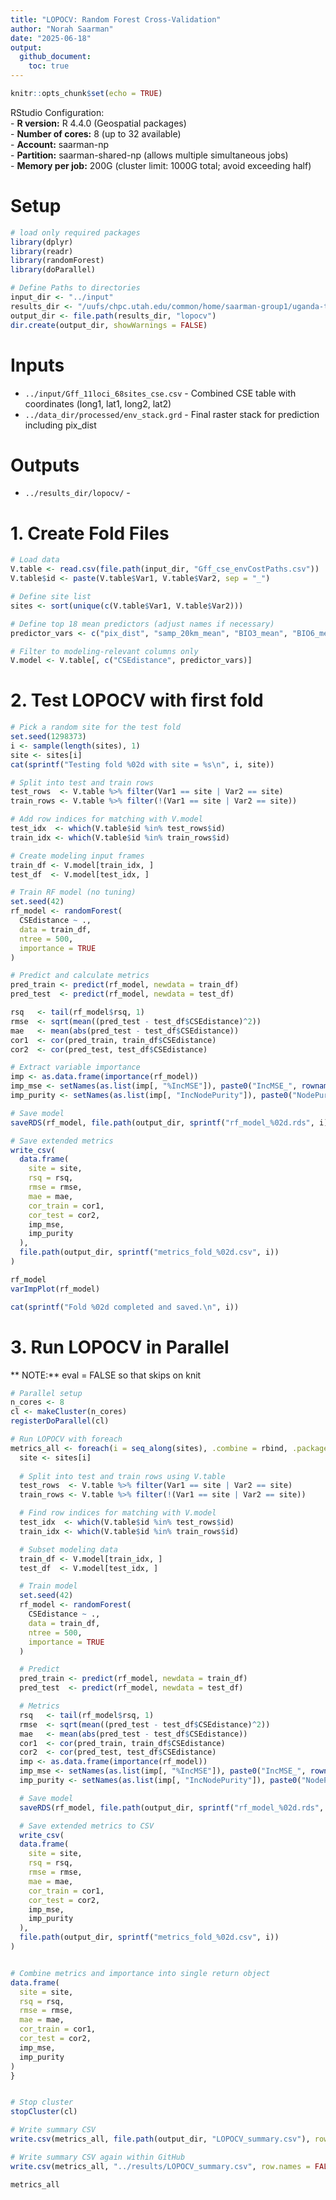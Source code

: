```yaml
---
title: "LOPOCV: Random Forest Cross-Validation"
author: "Norah Saarman"
date: "2025-06-18"
output:
  github_document:
    toc: true
---
```


```r
knitr::opts_chunk$set(echo = TRUE)
```
RStudio Configuration:  
- **R version:** R 4.4.0 (Geospatial packages)  
- **Number of cores:** 8 (up to 32 available)   
- **Account:** saarman-np  
- **Partition:** saarman-shared-np (allows multiple simultaneous jobs)  
- **Memory per job:** 200G (cluster limit: 1000G total; avoid exceeding half)    

# Setup
```r
# load only required packages
library(dplyr)
library(readr)
library(randomForest)
library(doParallel)

# Define Paths to directories
input_dir <- "../input"
results_dir <- "/uufs/chpc.utah.edu/common/home/saarman-group1/uganda-tsetse-LG/results"
output_dir <- file.path(results_dir, "lopocv")
dir.create(output_dir, showWarnings = FALSE)
```

# Inputs
  - `../input/Gff_11loci_68sites_cse.csv` - Combined CSE table with coordinates (long1, lat1, long2, lat2)
  - `../data_dir/processed/env_stack.grd` - Final raster stack for prediction including pix_dist
  
# Outputs  
  - `../results_dir/lopocv/` - 
  
# 1. Create Fold Files
```r
# Load data
V.table <- read.csv(file.path(input_dir, "Gff_cse_envCostPaths.csv"))
V.table$id <- paste(V.table$Var1, V.table$Var2, sep = "_")

# Define site list
sites <- sort(unique(c(V.table$Var1, V.table$Var2)))

# Define top 18 mean predictors (adjust names if necessary)
predictor_vars <- c("pix_dist", "samp_20km_mean", "BIO3_mean", "BIO6_mean", "BIO15_mean","BIO13_mean", "BIO11S_mean", "BIO7_mean", "BIO1_mean", "BIO9S_mean","BIO12_mean", "alt_mean", "BIO18S_mean", "BIO4_mean", "BIO2_mean","slope_mean", "BIO10S_mean", "riv_3km_mean")

# Filter to modeling-relevant columns only
V.model <- V.table[, c("CSEdistance", predictor_vars)]
```

# 2. Test LOPOCV with first fold
```r
# Pick a random site for the test fold
set.seed(1298373)
i <- sample(length(sites), 1)
site <- sites[i]
cat(sprintf("Testing fold %02d with site = %s\n", i, site))

# Split into test and train rows
test_rows  <- V.table %>% filter(Var1 == site | Var2 == site)
train_rows <- V.table %>% filter(!(Var1 == site | Var2 == site))

# Add row indices for matching with V.model
test_idx  <- which(V.table$id %in% test_rows$id)
train_idx <- which(V.table$id %in% train_rows$id)

# Create modeling input frames
train_df <- V.model[train_idx, ]
test_df  <- V.model[test_idx, ]

# Train RF model (no tuning)
set.seed(42)
rf_model <- randomForest(
  CSEdistance ~ .,
  data = train_df,
  ntree = 500,
  importance = TRUE
)

# Predict and calculate metrics
pred_train <- predict(rf_model, newdata = train_df)
pred_test  <- predict(rf_model, newdata = test_df)

rsq   <- tail(rf_model$rsq, 1)
rmse  <- sqrt(mean((pred_test - test_df$CSEdistance)^2))
mae   <- mean(abs(pred_test - test_df$CSEdistance))
cor1  <- cor(pred_train, train_df$CSEdistance)
cor2  <- cor(pred_test, test_df$CSEdistance)

# Extract variable importance
imp <- as.data.frame(importance(rf_model))
imp_mse <- setNames(as.list(imp[, "%IncMSE"]), paste0("IncMSE_", rownames(imp)))
imp_purity <- setNames(as.list(imp[, "IncNodePurity"]), paste0("NodePurity_", rownames(imp)))

# Save model
saveRDS(rf_model, file.path(output_dir, sprintf("rf_model_%02d.rds", i)))

# Save extended metrics
write_csv(
  data.frame(
    site = site,
    rsq = rsq,
    rmse = rmse,
    mae = mae,
    cor_train = cor1,
    cor_test = cor2,
    imp_mse,
    imp_purity
  ),
  file.path(output_dir, sprintf("metrics_fold_%02d.csv", i))
)

rf_model
varImpPlot(rf_model)

cat(sprintf("Fold %02d completed and saved.\n", i))
```



# 3. Run LOPOCV in Parallel 
** NOTE:** eval = FALSE so that skips on knit
```r
# Parallel setup
n_cores <- 8
cl <- makeCluster(n_cores)
registerDoParallel(cl)

# Run LOPOCV with foreach
metrics_all <- foreach(i = seq_along(sites), .combine = rbind, .packages = c("dplyr", "randomForest", "readr")) %dopar% {
  site <- sites[i]
  
  # Split into test and train rows using V.table
  test_rows  <- V.table %>% filter(Var1 == site | Var2 == site)
  train_rows <- V.table %>% filter(!(Var1 == site | Var2 == site))

  # Find row indices for matching with V.model
  test_idx  <- which(V.table$id %in% test_rows$id)
  train_idx <- which(V.table$id %in% train_rows$id)

  # Subset modeling data
  train_df <- V.model[train_idx, ]
  test_df  <- V.model[test_idx, ]

  # Train model
  set.seed(42)
  rf_model <- randomForest(
    CSEdistance ~ .,
    data = train_df,
    ntree = 500,
    importance = TRUE
  )

  # Predict
  pred_train <- predict(rf_model, newdata = train_df)
  pred_test  <- predict(rf_model, newdata = test_df)

  # Metrics
  rsq   <- tail(rf_model$rsq, 1)
  rmse  <- sqrt(mean((pred_test - test_df$CSEdistance)^2))
  mae   <- mean(abs(pred_test - test_df$CSEdistance))
  cor1  <- cor(pred_train, train_df$CSEdistance)
  cor2  <- cor(pred_test, test_df$CSEdistance)
  imp <- as.data.frame(importance(rf_model))
  imp_mse <- setNames(as.list(imp[, "%IncMSE"]), paste0("IncMSE_", rownames(imp)))
  imp_purity <- setNames(as.list(imp[, "IncNodePurity"]), paste0("NodePurity_", rownames(imp)))

  # Save model
  saveRDS(rf_model, file.path(output_dir, sprintf("rf_model_%02d.rds", i)))

  # Save extended metrics to CSV
  write_csv(
  data.frame(
    site = site,
    rsq = rsq,
    rmse = rmse,
    mae = mae,
    cor_train = cor1,
    cor_test = cor2,
    imp_mse,
    imp_purity
  ),
  file.path(output_dir, sprintf("metrics_fold_%02d.csv", i))
)


# Combine metrics and importance into single return object
data.frame(
  site = site,
  rsq = rsq,
  rmse = rmse,
  mae = mae,
  cor_train = cor1,
  cor_test = cor2,
  imp_mse,
  imp_purity
)
}


# Stop cluster
stopCluster(cl)

# Write summary CSV
write.csv(metrics_all, file.path(output_dir, "LOPOCV_summary.csv"), row.names = FALSE)

# Write summary CSV again within GitHub
write.csv(metrics_all, "../results/LOPOCV_summary.csv", row.names = FALSE)

metrics_all
```
